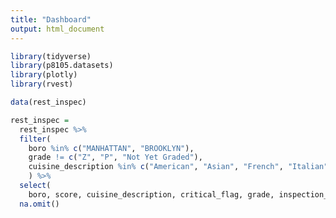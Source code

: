 ```yaml
---
title: "Dashboard"
output: html_document
---
```


```r
library(tidyverse)
library(p8105.datasets)
library(plotly)
library(rvest)
```

```r
data(rest_inspec)

rest_inspec = 
  rest_inspec %>% 
  filter(
    boro %in% c("MANHATTAN", "BROOKLYN"),
    grade != c("Z", "P", "Not Yet Graded"),
    cuisine_description %in% c("American", "Asian", "French", "Italian", "Mexican", "Pakistani", "Korean")
    ) %>% 
  select(  
    boro, score, cuisine_description, critical_flag, grade, inspection_type) %>% 
  na.omit()
```

